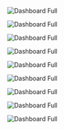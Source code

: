 <img
  className="block dark:block"
  src="/images/dashboard/full.jpg"
  alt="Dashboard Full"
/>  

<img
  className="block dark:block"
  src="/images/dashboard/time-range.jpg"
  alt="Dashboard Full"
/> 

<img
  className="block dark:block"
  src="/images/dashboard/db-instances.jpg"
  alt="Dashboard Full"
/> 

<img
  className="block dark:block"
  src="/images/dashboard/user-activity.jpg"
  alt="Dashboard Full"
/> 

<img
  className="block dark:block"
  src="/images/dashboard/connection-health.jpg"
  alt="Dashboard Full"
/> 

<img
  className="block dark:block"
  src="/images/dashboard/query-avg.jpg"
  alt="Dashboard Full"
/> 

<img
  className="block dark:block"
  src="/images/dashboard/longest-query.jpg"
  alt="Dashboard Full"
/> 

<img
  className="block dark:block"
  src="/images/dashboard/deadlocks.jpg"
  alt="Dashboard Full"
/> 

<img
  className="block dark:block"
  src="/images/dashboard/deadlocks.jpg"
  alt="Dashboard Full"
/> 